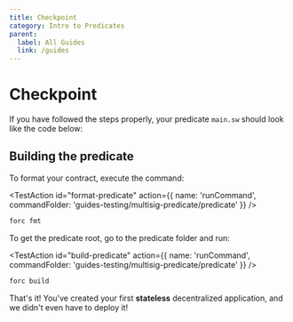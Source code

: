 ```yaml
---
title: Checkpoint
category: Intro to Predicates
parent:
  label: All Guides
  link: /guides
---
```


# Checkpoint

If you have followed the steps properly, your predicate `main.sw` should look like the code below:

<CodeImport
  file="../../examples/intro-to-predicates/predicate/src/main.sw"
  comment="all"
  commentType="//"
  lang="sway"
/>

## Building the predicate

To format your contract, execute the command:

<TestAction
id="format-predicate"
action={{
  name: 'runCommand',
  commandFolder: 'guides-testing/multisig-predicate/predicate'
}}
/>

```sh
forc fmt
```

To get the predicate root, go to the predicate folder and run:

<TestAction
id="build-predicate"
action={{
  name: 'runCommand',
  commandFolder: 'guides-testing/multisig-predicate/predicate'
}}
/>

```sh
forc build
```

That's it! You've created your first **stateless** decentralized application, and we didn't even have to deploy it!
